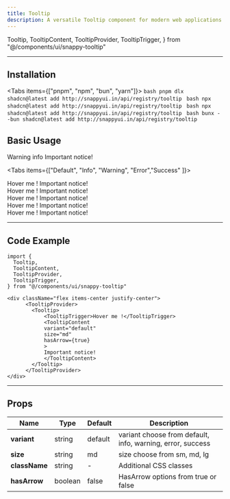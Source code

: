 ```yaml
---
title: Tooltip
description: A versatile Tooltip component for modern web applications
---
```

  Tooltip,
  TooltipContent,
  TooltipProvider,
  TooltipTrigger,
} from "@/components/ui/snappy-tooltip"

---

## Installation

<Tabs items={["pnpm", "npm", "bun", "yarn"]}>
  <Tab value="pnpm">
    ```bash
    pnpm dlx shadcn@latest add http://snappyui.in/api/registry/tooltip
    ```
  </Tab>
  <Tab value="npm">
    ```bash
    npx shadcn@latest add http://snappyui.in/api/registry/tooltip
    ```
  </Tab>
  <Tab value="yarn">
    ```bash
    npx shadcn@latest add http://snappyui.in/api/registry/tooltip
    ```
  </Tab>
  <Tab value="bun">
    ```bash
    bunx --bun shadcn@latest add http://snappyui.in/api/registry/tooltip
    ```
  </Tab>
</Tabs>

## Basic Usage

<div className="flex flex-col items-center justify-center mb-6 border-1 gap-1 border-zinc-800 rounded-lg py-5">

  <TooltipProvider>
  <Tooltip>
    <TooltipTrigger>Warning info</TooltipTrigger>
    <TooltipContent 
      variant="default" 
      size="md" 
      hasArrow={true}
       >
      Important notice!
    </TooltipContent>
  </Tooltip>
</TooltipProvider>

</div>

<Tabs items={["Default", "Info", "Warning",  "Error","Success" ]}>
  <Tab value="Default">
   <div className="flex items-center justify-center">
      <TooltipProvider>
        <Tooltip>
            <TooltipTrigger>Hover me !</TooltipTrigger>
            <TooltipContent 
            variant="default" 
            size="md" 
            hasArrow={true}
            >
            Important notice!
            </TooltipContent>
        </Tooltip>
      </TooltipProvider>
   </div>
  </Tab>
  <Tab value="Info">
    <div className="flex items-center justify-center">
      <TooltipProvider>
        <Tooltip>
            <TooltipTrigger className="border-1 border-blue-500 p-1 rounded-lg">Hover me !</TooltipTrigger>
            <TooltipContent 
            variant="info" 
            size="md" 
            hasArrow={true}
            >
            Important notice!
            </TooltipContent>
        </Tooltip>
      </TooltipProvider>
    </div>
  </Tab>
  <Tab value="Warning">
    <div className="flex items-center justify-center">
      <TooltipProvider>
        <Tooltip>
            <TooltipTrigger className="border-1 border-amber-500 p-1 rounded-lg">Hover me !</TooltipTrigger>
            <TooltipContent 
            variant="warning" 
            size="md" 
            hasArrow={true}
            >
            Important notice!
            </TooltipContent>
        </Tooltip>
      </TooltipProvider>
    </div>
  </Tab>
 <Tab value="Error">
     <div className="flex items-center justify-center">
      <TooltipProvider>
        <Tooltip>
            <TooltipTrigger className="border-1 border-red-500 p-1 rounded-lg">Hover me !</TooltipTrigger>
            <TooltipContent 
            variant="error" 
            size="md" 
            hasArrow={true}
            >
            Important notice!
            </TooltipContent>
        </Tooltip>
      </TooltipProvider>
    </div>  
  </Tab>
  <Tab value="Success">
     <div className="flex items-center justify-center">
       <TooltipProvider>
        <Tooltip>
            <TooltipTrigger className="border-1 border-green-500 p-1 rounded-lg">Hover me !</TooltipTrigger>
            <TooltipContent 
            variant="success" 
            size="md" 
            hasArrow={true}
            >
            Important notice!
            </TooltipContent>
        </Tooltip>
      </TooltipProvider>
    </div>  
  </Tab>
</Tabs>

---

## Code Example

```tsx
import {
  Tooltip,
  TooltipContent,
  TooltipProvider,
  TooltipTrigger,
} from "@/components/ui/snappy-tooltip"

<div className="flex items-center justify-center">
      <TooltipProvider>
        <Tooltip>
            <TooltipTrigger>Hover me !</TooltipTrigger>
            <TooltipContent 
            variant="default" 
            size="md" 
            hasArrow={true}
            >
            Important notice!
            </TooltipContent>
        </Tooltip>
      </TooltipProvider>
</div>
```

---

## Props

| <b>Name</b>        | <b>Type</b>         | <b>Default</b>   | <b>Description</b>                              |
|------------|-------------|-----------|------------------------------------------|
| **variant**  | string      | default         | variant choose from default, info, warning, error, success                   |
| **size**  | string      | md         | size choose from sm, md, lg           |
| **className** | string    | -         | Additional CSS classes                  |
| **hasArrow** | boolean     | false        | HasArrow options from true or false            |

